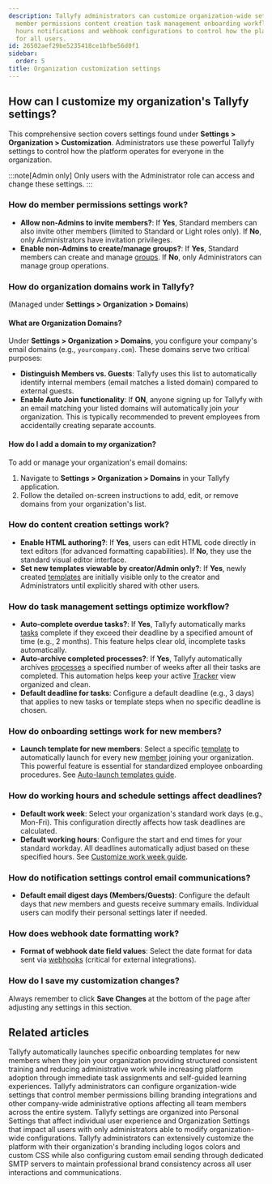 ```yaml
---
description: Tallyfy administrators can customize organization-wide settings including
  member permissions content creation task management onboarding workflows working
  hours notifications and webhook configurations to control how the platform operates
  for all users.
id: 26502aef29be5235418ce1bfbe56d0f1
sidebar:
  order: 5
title: Organization customization settings
---
```


## How can I customize my organization's Tallyfy settings?

This comprehensive section covers settings found under **Settings > Organization > Customization**. Administrators use these powerful Tallyfy settings to control how the platform operates for everyone in the organization.

:::note[Admin only]
Only users with the Administrator role can access and change these settings.
:::

### How do member permissions settings work?

*   **Allow non-Admins to invite members?**: If **Yes**, Standard members can also invite other members (limited to Standard or Light roles only). If **No**, only Administrators have invitation privileges.
*   **Enable non-Admins to create/manage groups?**: If **Yes**, Standard members can create and manage [groups](/products/pro/documenting/groups/). If **No**, only Administrators can manage group operations.

### How do organization domains work in Tallyfy?
(Managed under **Settings > Organization > Domains**)

#### What are Organization Domains?
Under **Settings > Organization > Domains**, you configure your company's email domains (e.g., `yourcompany.com`). These domains serve two critical purposes:

*   **Distinguish Members vs. Guests**: Tallyfy uses this list to automatically identify internal members (email matches a listed domain) compared to external guests.
*   **Enable Auto Join functionality**: If **ON**, anyone signing up for Tallyfy with an email matching your listed domains will automatically join *your* organization. This is typically recommended to prevent employees from accidentally creating separate accounts.

#### How do I add a domain to my organization?
To add or manage your organization's email domains:
1. Navigate to **Settings > Organization > Domains** in your Tallyfy application.
2. Follow the detailed on-screen instructions to add, edit, or remove domains from your organization's list.

### How do content creation settings work?

*   **Enable HTML authoring?**: If **Yes**, users can edit HTML code directly in text editors (for advanced formatting capabilities). If **No**, they use the standard visual editor interface.
*   **Set new templates viewable by creator/Admin only?**: If **Yes**, newly created [templates](/products/pro/documenting/templates/) are initially visible only to the creator and Administrators until explicitly shared with other users.

### How do task management settings optimize workflow?

*   **Auto-complete overdue tasks?**: If **Yes**, Tallyfy automatically marks [tasks](/products/pro/tracking-and-tasks/tasks/) complete if they exceed their deadline by a specified amount of time (e.g., 2 months). This feature helps clear old, incomplete tasks automatically.
*   **Auto-archive completed processes?**: If **Yes**, Tallyfy automatically archives [processes](/products/pro/tracking-and-tasks/processes/) a specified number of weeks after all their tasks are completed. This automation helps keep your active [Tracker](/products/pro/tracking-and-tasks/tracker-view/) view organized and clean.
*   **Default deadline for tasks**: Configure a default deadline (e.g., 3 days) that applies to new tasks or template steps when no specific deadline is chosen.

### How do onboarding settings work for new members?

*   **Launch template for new members**: Select a specific [template](/products/pro/documenting/templates/) to automatically launch for every new [member](/products/pro/documenting/members/) joining your organization. This powerful feature is essential for standardized employee onboarding procedures. See [Auto-launch templates guide](/products/pro/settings/org-settings/how-to-auto-launch-templates-for-new-members/).

### How do working hours and schedule settings affect deadlines?

*   **Default work week**: Select your organization's standard work days (e.g., Mon-Fri). This configuration directly affects how task deadlines are calculated.
*   **Default working hours**: Configure the start and end times for your standard workday. All deadlines automatically adjust based on these specified hours.
    See [Customize work week guide](/products/pro/settings/org-settings/how-to-adjust-task-deadlines-to-work-week/).

### How do notification settings control email communications?

*   **Default email digest days (Members/Guests)**: Configure the default days that *new* members and guests receive summary emails. Individual users can modify their personal settings later if needed.

### How does webhook date formatting work?

*   **Format of webhook date field values**: Select the date format for data sent via [webhooks](/products/pro/integrations/webhooks/) (critical for external integrations).

### How do I save my customization changes?

Always remember to click **Save Changes** at the bottom of the page after adjusting any settings in this section.


## Related articles
<CardGrid>
<LinkTitleCard header="<b>Org Settings > Auto-launch templates for new members</b>" href="/products/pro/settings/org-settings/how-to-auto-launch-templates-for-new-members/" > Tallyfy automatically launches specific onboarding templates for new members when they join your organization providing structured consistent training and reducing administrative work while increasing platform adoption through immediate task assignments and self-guided learning experiences. </LinkTitleCard>
<LinkTitleCard header="<b>Settings > Organization settings</b>" href="/products/pro/settings/org-settings/" > Tallyfy administrators can configure organization-wide settings that control member permissions billing branding integrations and other company-wide administrative options affecting all team members across the entire system. </LinkTitleCard>
<LinkTitleCard header="<b>Pro > Settings</b>" href="/products/pro/settings/" > Tallyfy settings are organized into Personal Settings that affect individual user experience and Organization Settings that impact all users with only administrators able to modify organization-wide configurations. </LinkTitleCard>
<LinkTitleCard header="<b>Org Settings > Organization branding</b>" href="/products/pro/settings/org-settings/how-can-i-personalize-my-tallyfy-branding-and-emails/" > Tallyfy administrators can extensively customize the platform with their organization's branding including logos colors and custom CSS while also configuring custom email sending through dedicated SMTP servers to maintain professional brand consistency across all user interactions and communications. </LinkTitleCard>
</CardGrid>